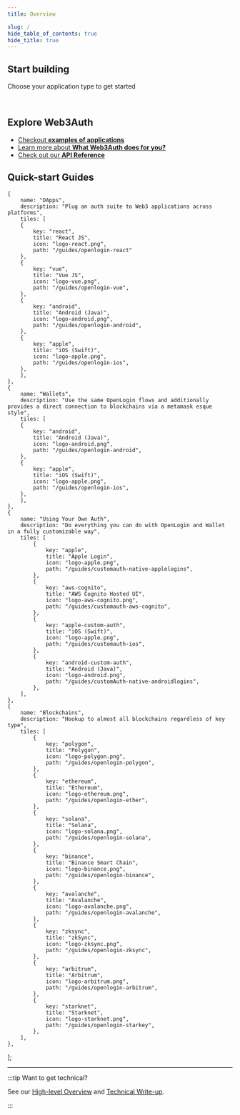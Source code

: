 ```yaml
---
title: Overview

slug: /
hide_table_of_contents: true
hide_title: true
---
```



## Start building

Choose your application type to get started

<Web3AuthCards />

<br />

## Explore Web3Auth

- [Checkout **examples of applications**](/usecases)
- [Learn more about **What Web3Auth does for you?**](what-is-web3auth)
- [Check out our **API Reference**](api-reference/core/usage)

## Quick-start Guides
    {
        name: "DApps",
        description: "Plug an auth suite to Web3 applications across platforms",
        tiles: [
        {
            key: "react",
            title: "React JS",
            icon: "logo-react.png",
            path: "/guides/openlogin-react"
        },
        {
            key: "vue",
            title: "Vue JS",
            icon: "logo-vue.png",
            path: "/guides/openlogin-vue",
        },
        {
            key: "android",
            title: "Android (Java)",
            icon: "logo-android.png",
            path: "/guides/openlogin-android",
        },
        {
            key: "apple",
            title: "iOS (Swift)",
            icon: "logo-apple.png",
            path: "/guides/openlogin-ios",
        },
        ],
    },
    {
        name: "Wallets",
        description: "Use the same OpenLogin flows and additionally provides a direct connection to blockchains via a metamask esque style",
        tiles: [
        {
            key: "android",
            title: "Android (Java)",
            icon: "logo-android.png",
            path: "/guides/openlogin-android",
        },
        {
            key: "apple",
            title: "iOS (Swift)",
            icon: "logo-apple.png",
            path: "/guides/openlogin-ios",
        },
        ],
    },
    {
        name: "Using Your Own Auth",
        description: "Do everything you can do with OpenLogin and Wallet in a fully customizable way",
        tiles: [
            {
                key: "apple",
                title: "Apple Login",
                icon: "logo-apple.png",
                path: "/guides/customauth-native-applelogins",
            },
            {
                key: "aws-cognito",
                title: "AWS Cognito Hosted UI",
                icon: "logo-aws-cognito.png",
                path: "/guides/customauth-aws-cognito",
            },
            {
                key: "apple-custom-auth",
                title: "iOS (Swift)",
                icon: "logo-apple.png",
                path: "/guides/customauth-ios",
            },
            {
                key: "android-custom-auth",
                title: "Android (Java)",
                icon: "logo-android.png",
                path: "/guides/customAuth-native-androidlogins",
            },
        ],
    },
    {
        name: "Blockchains",
        description: "Hookup to almost all blockchains regardless of key type",
        tiles: [
            {
                key: "polygon",
                title: "Polygon",
                icon: "logo-polygon.png",
                path: "/guides/openlogin-polygon",
            },
            {
                key: "ethereum",
                title: "Ethereum",
                icon: "logo-ethereum.png",
                path: "/guides/openlogin-ether",
            },
            {
                key: "solana",
                title: "Solana",
                icon: "logo-solana.png",
                path: "/guides/openlogin-solana",
            },
            {
                key: "binance",
                title: "Binance Smart Chain",
                icon: "logo-binance.png",
                path: "/guides/openlogin-binance",
            },
            {
                key: "avalanche",
                title: "Avalanche",
                icon: "logo-avalanche.png",
                path: "/guides/openlogin-avalanche",
            },
            {
                key: "zksync",
                title: "zkSync",
                icon: "logo-zksync.png",
                path: "/guides/openlogin-zksync",
            },
            {
                key: "arbitrum",
                title: "Arbitrum",
                icon: "logo-arbitrum.png",
                path: "/guides/openlogin-arbitrum",
            },
            {
                key: "starknet",
                title: "Starknet",
                icon: "logo-starknet.png",
                path: "/guides/openlogin-starkey",
            },
        ],
    },
];

<Tiles tileGroups={tileGroupsData} />

---

:::tip Want to get technical?

See our
[High-level Overview](https://medium.com/toruslabs/what-distributed-key-generation-is-866adc79620)
and [Technical Write-up](key-infrastructure/technical-architecture).

:::
